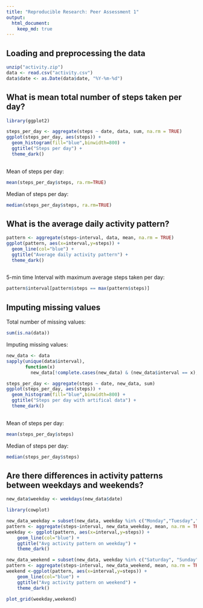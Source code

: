 ```yaml
---
title: "Reproducible Research: Peer Assessment 1"
output: 
  html_document:
    keep_md: true
---
```



## Loading and preprocessing the data

```r
unzip("activity.zip")
data <- read.csv("activity.csv")
data$date <- as.Date(data$date, "%Y-%m-%d")
```

## What is mean total number of steps taken per day?
```r
library(ggplot2)
```
```r
steps_per_day <- aggregate(steps ~ date, data, sum, na.rm = TRUE)
ggplot(steps_per_day, aes(steps)) + 
  geom_histogram(fill="blue",binwidth=800) +
  ggtitle("Steps per day") + 
  theme_dark()
  
```

Mean of steps per day: 
```r
mean(steps_per_day$steps, ra.rm=TRUE)  
```
Median of steps per day: 
```r
median(steps_per_day$steps, ra.rm=TRUE)
```

## What is the average daily activity pattern?
```r
pattern <- aggregate(steps~interval, data, mean, na.rm = TRUE)
ggplot(pattern, aes(x=interval,y=steps)) + 
  geom_line(col="blue") + 
  ggtitle("Average daily activity pattern") + 
  theme_dark()
  
```

5-min time Interval with maximum average steps taken per day:

```r
pattern$interval[pattern$steps == max(pattern$steps)]

```


## Imputing missing values
Total number of missing values:
```r
sum(is.na(data))
```
Imputing missing values:
```r
new_data <- data
sapply(unique(data$interval),
       function(x)
         new_data[!complete.cases(new_data) & (new_data$interval == x),1] <<- pattern$steps[pattern$interval == x])
```

```r
steps_per_day <- aggregate(steps ~ date, new_data, sum)
ggplot(steps_per_day, aes(steps)) + 
  geom_histogram(fill="blue",binwidth=800) +
  ggtitle("Steps per day with artifical data") + 
  theme_dark()
  
```

Mean of steps per day: 
```r
mean(steps_per_day$steps)  
```
Median of steps per day: 
```r
median(steps_per_day$steps)
```

## Are there differences in activity patterns between weekdays and weekends?
```r
new_data$weekday <- weekdays(new_data$date)
```
```r
library(cowplot)
```

```r
new_data_weekday = subset(new_data, weekday %in% c("Monday","Tuesday","Wednesday","Thursday","Friday"))
pattern <- aggregate(steps~interval, new_data_weekday, mean, na.rm = TRUE)
weekday <- ggplot(pattern, aes(x=interval,y=steps)) + 
    geom_line(col="blue") + 
    ggtitle("Avg activity pattern on weekday") + 
    theme_dark()

new_data_weekend = subset(new_data, weekday %in% c("Saturday", "Sunday") )
pattern <- aggregate(steps~interval, new_data_weekend, mean, na.rm = TRUE)
weekend <-ggplot(pattern, aes(x=interval,y=steps)) + 
    geom_line(col="blue") + 
    ggtitle("Avg activity pattern on weekend") + 
    theme_dark()

plot_grid(weekday,weekend)
    
```


